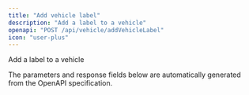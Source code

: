 ```yaml
---
title: "Add vehicle label"
description: "Add a label to a vehicle"
openapi: "POST /api/vehicle/addVehicleLabel"
icon: "user-plus"
---
```


Add a label to a vehicle

<Note>
The parameters and response fields below are automatically generated from the OpenAPI specification.
</Note>
